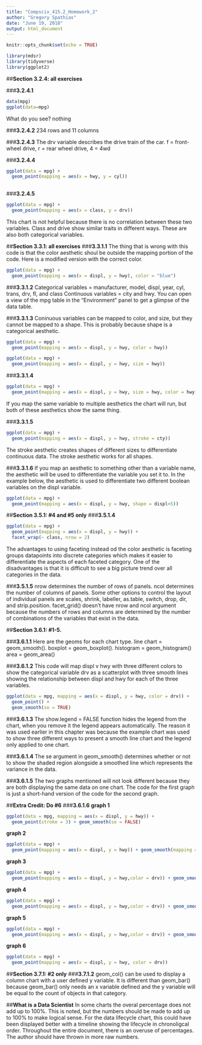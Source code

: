 ```yaml
---
title: "Compscix_415.2_Homework_2"
author: "Gregory Spathias"
date: "June 19, 2018"
output: html_document
---
```


```r
knitr::opts_chunk$set(echo = TRUE)
```

```r
library(mdsr)
library(tidyverse)
library(ggplot2)
```

##**Section 3.2.4: all exercises**

###**3.2.4.1**
```r
data(mpg)
ggplot(data=mpg)
```
What do you see? nothing

###**3.2.4.2**
234 rows and 11 columns

###**3.2.4.3**
The drv variable describes the drive train of the car. f = front-wheel drive, r = rear wheel drive, 4 = 4wd

###**3.2.4.4**
```r
ggplot(data = mpg) + 
  geom_point(mapping = aes(x = hwy, y = cyl))
                           
```

###**3.2.4.5**
```r
ggplot(data = mpg) + 
  geom_point(mapping = aes(x = class, y = drv))
```
This chart is not helpful because there is no correlation between these two variables.  Class and drive show similar traits in different ways. These are also both categorical variables.


##**Section 3.3.1: all exercises**
###**3.3.1.1**
The thing that is wrong with this code is that the color aesthetic shoul be outside the mapping portion of the code. Here is a modified version with the correct color.
```r
ggplot(data = mpg) + 
  geom_point(mapping = aes(x = displ, y = hwy), color = "blue")
```

###**3.3.1.2**
Categorical variables = manufacturer, model, displ, year, cyl, trans, drv, fl, and class
Continuous variables = city and hwy.
You can open a view of the mpg table in the "Environment" panel to get a glimpse of the data table.

###**3.3.1.3**
Coninuous variables can be mapped to color, and size, but they cannot be mapped to a shape.  This is probably because shape is a categorical aesthetic.

```r
ggplot(data = mpg) + 
  geom_point(mapping = aes(x = displ, y = hwy, color = hwy))
```
```r
ggplot(data = mpg) + 
  geom_point(mapping = aes(x = displ, y = hwy, size = hwy))
```


###**3.3.1.4**
```r
ggplot(data = mpg) + 
  geom_point(mapping = aes(x = displ, y = hwy, size = hwy, color = hwy))
```
If you map the same variable to multiple aesthetics the chart will run, but both of these aesthetics show the same thing.

###**3.3.1.5**
```r
ggplot(data = mpg) + 
  geom_point(mapping = aes(x = displ, y = hwy, stroke = cty))
```
The stroke aesthetic creates shapes of different sizes to differentiate continuous data. The stroke aesthetic works for all shapes.

###**3.3.1.6**
If you map an aesthetic to something other than a variable name, the aesthetic will be used to differentiate the variable you set it to. In the example below, the aesthetic is used to differentiate two different boolean variables on the displ variable.

```r
ggplot(data = mpg) + 
  geom_point(mapping = aes(x = displ, y = hwy, shape = displ<5))
```

##**Section 3.5.1: #4 and #5 only**
###**3.5.1.4**
```r
ggplot(data = mpg) + 
  geom_point(mapping = aes(x = displ, y = hwy)) + 
  facet_wrap(~ class, nrow = 2)
```
The advantages to using faceting instead od the color aesthetic is faceting groups datapoints into discrete categories which makes it easier to differentiate the aspects of each faceted category. One of the disadvantages is that it is difficult to see a big picture trend over all categories in the data.


###**3.5.1.5**
nrow determines the number of rows of panels. ncol determines the number of columns of panels. Some other options to control the layout of individual panels are scales, shrink, labeller, as.table, switch, drop, dir, and strip.position. facet_grid() doesn't have nrow and ncol argument because the numbers of rows and columns are determined by the number of combinations of the variables that exist in the data.

##**Section 3.6.1: #1-5.**

###**3.6.1.1**
Here are the geoms for each chart type. 
line chart = geom_smooth(). 
boxplot = geom_boxplot(). 
histogram = geom_histogram()
area = geom_area()

###**3.6.1.2**
This code will map displ v hwy with three different colors to show the categorical variable drv as a scatterplot with three smooth lines showing the relationship between displ and hwy for each of the three variables.

```r
ggplot(data = mpg, mapping = aes(x = displ, y = hwy, color = drv)) + 
  geom_point() + 
  geom_smooth(se = TRUE)
```

###**3.6.1.3**
The show.legend = FALSE function hides the legend from the chart, when you remove it the legend appears automatically. The reason it was used earlier in this chapter was because the example chart was used to show three different ways to present a smooth line chart and the legend only applied to one chart.


###**3.6.1.4**
The se argument in geom_smooth() determines whether or not to show the shaded region alongside a smoothed line which represents the variance in the data.


###**3.6.1.5**
The two graphs mentioned will not look different because they are both displaying the same data on one chart. The code for the first graph is just a short-hand version of the code for the second graph.


##**Extra Credit: Do #6**
###**3.6.1.6**
**graph 1**
```r
ggplot(data = mpg, mapping = aes(x = displ, y = hwy)) + 
  geom_point(stroke = 3) + geom_smooth(se = FALSE)
```

**graph 2**

```r
ggplot(data = mpg) + 
  geom_point(mapping = aes(x = displ, y = hwy)) + geom_smooth(mapping = aes(x = displ, y = hwy, group = drv), show.legend = FALSE, se = FALSE)
```

**graph 3**
```r
ggplot(data = mpg) + 
  geom_point(mapping = aes(x = displ, y = hwy,color = drv)) + geom_smooth(mapping = aes(x = displ, y = hwy, color = drv), show.legend = FALSE, se = FALSE)
```

**graph 4**

```r
ggplot(data = mpg) + 
  geom_point(mapping = aes(x = displ, y = hwy,color = drv)) + geom_smooth(mapping = aes(x = displ, y = hwy), show.legend = FALSE, se = FALSE)
```

**graph 5**
```r
ggplot(data = mpg) + 
  geom_point(mapping = aes(x = displ, y = hwy,color = drv)) + geom_smooth(mapping = aes(x = displ, y = hwy, linetype = drv), show.legend = FALSE, se = FALSE)
```

**graph 6**

```r
ggplot(data = mpg) + 
  geom_point(mapping = aes(x = displ, y = hwy, color = drv)) 
```



##**Section 3.7.1: #2 only**
###**3.7.1.2**
geom_col() can be used to display a column chart with a user defined y variable. It is different than geom_bar() because geom_bar() only needs an x variable defined and the y variable will be equal to the count of objects in that category.


##**What is a Data Scientist**
In some charts the overal percentage does not add up to 100%. This is noted, but the numbers should be made to add up to 100% to make logical sense. For the data lifecycle chart, this could have been displayed better with a timeline showing the lifecycle in chronoligcal order. Throughout the entire document, there is an overuse of percentages. The author should have thrown in more raw numbers.




